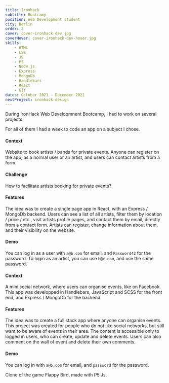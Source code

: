 ```yaml
---
title: Ironhack
subtitle: Bootcamp
position: Web Development student
city: Berlin
order: 2
cover: cover-ironhack-dev.jpg
coverHover: cover-ironhack-dev-hover.jpg
skills:
    - HTML
    - CSS
    - JS
    - P5
    - Node.js
    - Express
    - MongoDb
    - Handlebars
    - React
    - Git
dates: October 2021 - December 2021
nextProject: ironhack-design
---
```


<Section title="Overview">

During IronHack Web Developmnent Bootcamp, I had to work on several projects.

For all of them I had a week to code an app on a subject I chose.

</Section>

<Section title="Artists booking app">

#### Context

Website to book artists / bands for private events. Anyone can register on the app, as a normal user or an artist, and users can contact artists from a form.

#### Challenge

How to facilitate artists booking for private events?

#### Features

The idea was to create a single page app in React, with an Express / MongoDb backend. Users can see a list of all artists, filter them by location / price / etc., visit artists profile pages, and contact them by email, directly from a contact form. Artists can register, change information about them, and their visibility on the website.

#### Demo

You can log in as a user with `a@b.com` for email, and `Password42` for the password. To login as an artist, you can use `b@c.com`, and use the same password.

</Section>

<FullBleed
    img="artist-booking-app-2.jpg"
    alt="Artists booking app"
    href="https://artist-booking-app.herokuapp.com/"
/>

<LinkBehance github href="https://github.com/JulSeb42/artists-booking-app" />

<Section title="Events app">

#### Context

A mini social network, where users can organise events, like on Facebook. This app was developped in Handlebars, JavaScript and SCSS for the front end, and Express / MongoDb for the backend. 

#### Features

The idea was to create a full stack app where anyone can organise events. This project was created for people who do not like social networks, but still want to be aware of events in their area. The content is accessible only to logged in users, who can create, update and delete events. Users can also comment on the wall of event and delete their own comments. 

#### Demo

You can log in with `a@b.com` for email, and `password` for the password.

</Section>

<FullBleed
    img="event-app-2.jpg"
    alt="Event app"
    href="https://event-app-ironhack.herokuapp.com/"
/>

<LinkBehance github href="https://github.com/ironhack-julien-sebag/crud-project" />

<Section title="Flappy bird clone">

Clone of the game Flappy Bird, made with <Link href="https://p5js.org/" target="_blank" rel="noreferrer noopener">P5 Js</Link>.

</Section>

<FullBleed
    img="flappy-bird-2.jpg"
    alt="Clone flappy bird"
    href="https://ironhack-julien-sebag.github.io/flappy-bird-clone/"
/>

<LinkBehance github href="https://github.com/ironhack-julien-sebag/flappy-bird-clone" />